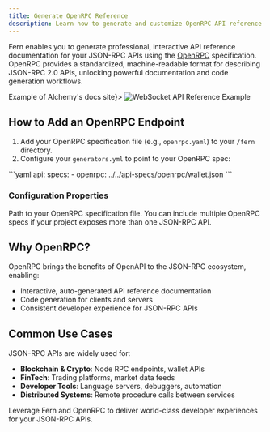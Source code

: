 ```yaml
---
title: Generate OpenRPC Reference
description: Learn how to generate and customize OpenRPC API reference documentation
---
```


Fern enables you to generate professional, interactive API reference documentation for your JSON-RPC APIs using the [OpenRPC](https://open-rpc.org/) specification. OpenRPC provides a standardized, machine-readable format for describing JSON-RPC 2.0 APIs, unlocking powerful documentation and code generation workflows.

<Frame caption={<a href="./alchemy-openrpc-test.png">Example of Alchemy's docs site</a>}>
  <img src="websocket-deepgram.png" alt="WebSocket API Reference Example" />
</Frame>

## How to Add an OpenRPC Endpoint

1. Add your OpenRPC specification file (e.g., `openrpc.yaml`) to your `/fern` directory.
2. Configure your `generators.yml` to point to your OpenRPC spec:

<CodeBlock title='generators.yml'>
  ```yaml
  api:
    specs:
      - openrpc: ../../api-specs/openrpc/wallet.json
  ```
</CodeBlock>

### Configuration Properties

<ParamField path="api.specs[].openrpc" required>
  Path to your OpenRPC specification file. You can include multiple OpenRPC specs if your project exposes more than one JSON-RPC API.
</ParamField>

## Why OpenRPC?

OpenRPC brings the benefits of OpenAPI to the JSON-RPC ecosystem, enabling:
- Interactive, auto-generated API reference documentation
- Code generation for clients and servers
- Consistent developer experience for JSON-RPC APIs

## Common Use Cases

JSON-RPC APIs are widely used for:
- **Blockchain & Crypto**: Node RPC endpoints, wallet APIs
- **FinTech**: Trading platforms, market data feeds
- **Developer Tools**: Language servers, debuggers, automation
- **Distributed Systems**: Remote procedure calls between services

Leverage Fern and OpenRPC to deliver world-class developer experiences for your JSON-RPC APIs.